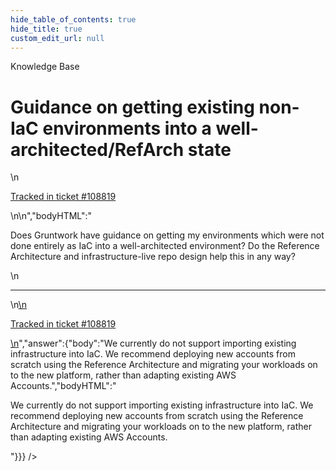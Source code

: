 ```yaml
---
hide_table_of_contents: true
hide_title: true
custom_edit_url: null
---
```



<CenterLayout>
<span className="searchCategory">Knowledge Base</span>
<h1>Guidance on getting existing non-IaC environments into a well-architected/RefArch state</h1>
<GitHub discussion={{"id":"D_kwDOF8slf84AP5Fb","number":483,"author":{"login":"iangrunt"},"title":"Guidance on getting existing non-IaC environments into a well-architected/RefArch state","body":"\nDoes Gruntwork have guidance on getting my environments which were not done entirely as IaC into a well-architected environment? Do the Reference Architecture and infrastructure-live repo design help this in any way? \n\n---\n\n<ins datetime=\"2022-06-22T20:03:45Z\">\n  <p><a href=\"https://support.gruntwork.io/hc/requests/108819\">Tracked in ticket #108819</a></p>\n</ins>\n","bodyHTML":"<p dir=\"auto\">Does Gruntwork have guidance on getting my environments which were not done entirely as IaC into a well-architected environment? Do the Reference Architecture and infrastructure-live repo design help this in any way?</p>\n<hr>\n<ins datetime=\"2022-06-22T20:03:45Z\">\n  <p dir=\"auto\"><a href=\"https://support.gruntwork.io/hc/requests/108819\" rel=\"nofollow\">Tracked in ticket #108819</a></p>\n</ins>","answer":{"body":"We currently do not support importing existing infrastructure into IaC. We recommend deploying new accounts from scratch using the Reference Architecture and migrating your workloads on to the new platform, rather than adapting existing AWS Accounts.","bodyHTML":"<p dir=\"auto\">We currently do not support importing existing infrastructure into IaC. We recommend deploying new accounts from scratch using the Reference Architecture and migrating your workloads on to the new platform, rather than adapting existing AWS Accounts.</p>"}}} />

</CenterLayout>
  

<!-- ##DOCS-SOURCER-START
{
  "sourcePlugin": "github-discussions",
  "hash": "64180a7e684f262367ed9a8f17e4d205"
}
##DOCS-SOURCER-END -->
